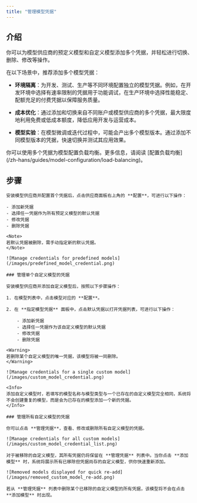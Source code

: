 ```yaml
---
title: "管理模型凭据"
---
```

## 介绍

你可以为模型供应商的预定义模型和自定义模型添加多个凭据，并轻松进行切换、删除、修改等操作。

在以下场景中，推荐添加多个模型凭据：

- **环境隔离**：为开发、测试、生产等不同环境配置独立的模型凭据。例如，在开发环境中选择有速率限制的凭据用于功能调试，在生产环境中选择性能稳定、配额充足的付费凭据以保障服务质量。

- **成本优化**：通过添加和切换来自不同账户或模型供应商的多个凭据，最大限度地利用免费或低成本额度，降低应用开发与运营成本。

- **模型实验**：在模型微调或迭代过程中，可能会产出多个模型版本。通过添加不同模型版本的凭据，快速切换并测试其应用效果。

<Tip>
你可以使用多个凭据为模型配置负载均衡。更多信息，请阅读 [配置负载均衡](/zh-hans/guides/model-configuration/load-balancing)。
</Tip>

## 步骤

<Tabs>
  <Tab title="预定义模型">
  
    安装模型供应商并配置首个凭据后，点击供应商面板右上角的 **配置**，可进行以下操作：

    - 添加新凭据
    - 选择任一凭据作为所有预定义模型的默认凭据
    - 修改凭据
    - 删除凭据

    <Note>
    若默认凭据被删除，需手动指定新的默认凭据。
    </Note>

    ![Manage credentials for predefined models](/images/predefined_model_credential.png)

  </Tab>
  <Tab title="自定义模型">

    ### 管理单个自定义模型的凭据

    安装模型供应商并添加自定义模型后，按照以下步骤操作：

    1. 在模型列表中，点击模型对应的 **配置**。

    2. 在 **指定模型凭据** 面板中，点击默认凭据以打开凭据列表，可进行以下操作：

        - 添加新凭据
        - 选择任一凭据作为该自定义模型的默认凭据
        - 修改凭据
        - 删除凭据

    <Warning>
    若删除某个自定义模型的唯一凭据，该模型将被一同删除。
    </Warning>

    ![Manage credentials for a single custom model](/images/custom_model_credential.png)

    <Info>
    添加自定义模型时，若填写的模型名称与模型类型与一个已存在的自定义模型完全相同，系统将不会创建重复的模型，而是会为已存在的模型添加一个新的凭据。
    </Info>

    ### 管理所有自定义模型的凭据

    你可以点击 **管理凭据**，查看、修改或删除所有自定义模型的凭据。

    ![Manage credentials for all custom models](/images/custom_model_credential_list.png)

    对于被移除的自定义模型，其所有凭据仍将保留在 **管理凭据** 列表中。当你点击 **添加模型** 时，系统将展示所有已移除但凭据尚存的自定义模型，供你快速重新添加。

    ![Removed models displayed for quick re-add](/images/removed_custom_model_re-add.png)

    若从 **管理凭据** 列表中删除某个已移除的自定义模型的所有凭据，该模型将不会在点击 **添加模型** 时出现。

  </Tab>
</Tabs>